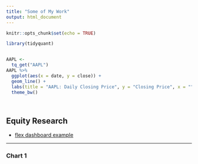 ```yaml
---
title: "Some of My Work"
output: html_document
---
```


```r
knitr::opts_chunk$set(echo = TRUE)

library(tidyquant)


AAPL <-
  tq_get("AAPL") 
AAPL %>%
  ggplot(aes(x = date, y = close)) +
  geom_line() +
  labs(title = "AAPL: Daily Closing Price", y = "Closing Price", x = "") +
  theme_bw()




```

## Equity Research

- [flex dashboard example](flex.html)

---
### Chart 1


